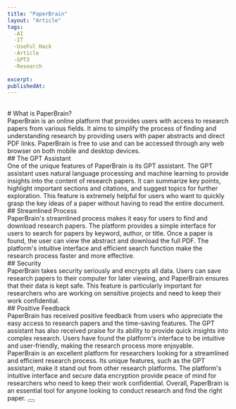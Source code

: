 ```yaml
---
title: "PaperBrain"
layout: "Article"
tags:
  -AI 
  -IT
  -UseFul Hack
  -Article
  -GPT3
  -Research
 
excerpt:
publishedAt:
---
```


<br/>
# What is PaperBrain?
<br/>
PaperBrain is an online platform that provides users with access to research papers from various fields. It aims to simplify the process of finding and understanding research by providing users with paper abstracts and direct PDF links. PaperBrain is free to use and can be accessed through any web browser on both mobile and desktop devices.
<br/>
## The GPT Assistant
<br/>
One of the unique features of PaperBrain is its GPT assistant. The GPT assistant uses natural language processing and machine learning to provide insights into the content of research papers. It can summarize key points, highlight important sections and citations, and suggest topics for further exploration. This feature is extremely helpful for users who want to quickly grasp the key ideas of a paper without having to read the entire document.
<br/>
## Streamlined Process
<br/>
PaperBrain's streamlined process makes it easy for users to find and download research papers. The platform provides a simple interface for users to search for papers by keyword, author, or title. Once a paper is found, the user can view the abstract and download the full PDF. The platform's intuitive interface and efficient search function make the research process faster and more effective.
<br/>
## Security
<br/>
PaperBrain takes security seriously and encrypts all data. Users can save research papers to their computer for later viewing, and PaperBrain ensures that their data is kept safe. This feature is particularly important for researchers who are working on sensitive projects and need to keep their work confidential.
<br/>
## Positive Feedback
<br/>
PaperBrain has received positive feedback from users who appreciate the easy access to research papers and the time-saving features. The GPT assistant has also received praise for its ability to provide quick insights into complex research. Users have found the platform's interface to be intuitive and user-friendly, making the research process more enjoyable.
<br/>
 PaperBrain is an excellent platform for researchers looking for a streamlined and efficient research process. Its unique features, such as the GPT assistant, make it stand out from other research platforms. The platform's intuitive interface and secure data encryption provide peace of mind for researchers who need to keep their work confidential. Overall, PaperBrain is an essential tool for anyone looking to conduct research and find the right paper.
<Button
  address="https://www.paperbrain.study/"
  text="Link to Paperbrain"
/>